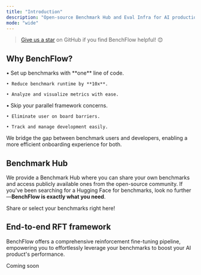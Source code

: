 ```yaml
---
title: "Introduction"
description: "Open-source Benchmark Hub and Eval Infra for AI production and benchmark developers."
mode: "wide"
---
```


> [Give us a star](https://github.com/benchflow-ai/benchflow) on GitHub if you find BenchFlow helpful! 😊

## Why BenchFlow?

<CardGroup cols={2}>
  <Card title="Benchmark Users" icon="users" iconType="regular">
    • Set up benchmarks with **one** line of code.

    • Reduce benchmark runtime by **10x**.

    • Analyze and visualize metrics with ease.
  </Card>

  <Card title="Benchmark Developers" icon="laptop" iconType="regular">
    • Skip your parallel framework concerns.

    • Eliminate user on board barriers.

    • Track and manage development easily.
  </Card>
</CardGroup>

We bridge the gap between benchmark users and developers, enabling a more efficient onboarding experience for both.

## Benchmark Hub

We provide a Benchmark Hub where you can share your own benchmarks and access publicly available ones from the open-source community. If you've been searching for a Hugging Face for benchmarks, look no further—**BenchFlow is exactly what you need**.

<CardGroup cols={1}>
  <Card title="Benchmark Hub" icon="layer-group" href="https://benchflow.ai/benchmarks">
    Share or select your benchmarks right here!
  </Card>
</CardGroup>

## End-to-end RFT framework

BenchFlow offers a comprehensive reinforcement fine-tuning pipeline, empowering you to effortlessly leverage your benchmarks to boost your AI product's performance.

<CardGroup cols={1}>
  <Card title="Reinforcement Fine-Tuning" icon="users" iconType="regular"
    >
    <!-- href="https://benchflow.ai/dashboard/benchmarks"> -->
    Coming soon
  </Card>
</CardGroup>